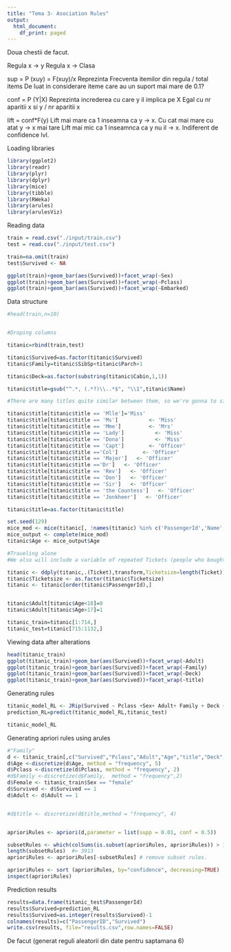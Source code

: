 ```yaml
---
title: "Tema 3- Asociation Rules"
output:
  html_document:
    df_print: paged
---
```



Doua chestii de facut.

Regula x -> y
Regula x -> Clasa

sup = P (xuy) = F(xuy)/x
Reprezinta Frecventa itemilor din regula / total items
De luat in considerare iteme care au un suport mai mare de 0.1?

conf = P (Y|X)
Reprezinta increderea cu care y il implica pe X
Egal cu nr aparitii x si y / nr aparitii x

lift = conf*F(y)
Lift mai mare ca 1 inseamna ca y -> x. Cu cat mai mare cu atat y -> x mai tare
Lift mai mic ca 1 inseamnca ca y nu il -> x. Indiferent de confidence lvl.



Loading libraries
```r
library(ggplot2)
library(readr) 
library(plyr)
library(dplyr)
library(mice)
library(tibble)
library(RWeka)
library(arules)
library(arulesViz)
```
Reading data

```r
train = read.csv("./input/train.csv")
test = read.csv("./input/test.csv")

train=na.omit(train)
test$Survived <- NA

ggplot(train)+geom_bar(aes(Survived))+facet_wrap(~Sex)
ggplot(train)+geom_bar(aes(Survived))+facet_wrap(~Pclass)
ggplot(train)+geom_bar(aes(Survived))+facet_wrap(~Embarked)
```

Data structure
```r

#head(train,n=10)


#Droping columns

titanic=rbind(train,test)

titanic$Survived=as.factor(titanic$Survived)
titanic$Family=titanic$SibSp+titanic$Parch+1 

titanic$Deck=as.factor(substring(titanic$Cabin,1,1)) 

titanic$title=gsub("^.*, (.*?)\\..*$", "\\1",titanic$Name)

#There are many titles quite similar between them, so we're gonna to simplify them:

titanic$title[titanic$title == 'Mlle']='Miss'
titanic$title[titanic$title == 'Ms']          <- 'Miss'
titanic$title[titanic$title == 'Mme']         <- 'Mrs' 
titanic$title[titanic$title == 'Lady']          <- 'Miss'
titanic$title[titanic$title == 'Dona']          <- 'Miss'
titanic$title[titanic$title == 'Capt']        <- 'Officer' 
titanic$title[titanic$title =='Col']        <- 'Officer' 
titanic$title[titanic$title == 'Major']   <- 'Officer'
titanic$title[titanic$title =='Dr']   <- 'Officer'
titanic$title[titanic$title == 'Rev']   <- 'Officer'
titanic$title[titanic$title == 'Don']   <- 'Officer'
titanic$title[titanic$title == 'Sir']   <- 'Officer'
titanic$title[titanic$title == 'the Countess']   <- 'Officer'
titanic$title[titanic$title == 'Jonkheer']   <- 'Officer'

titanic$title=as.factor(titanic$title)

set.seed(129)
mice_mod <- mice(titanic[, !names(titanic) %in% c('PassengerId','Name','Ticket','Cabin','Family','Surname','Survived')], method='rf') 
mice_output <- complete(mice_mod)
titanic$Age <- mice_output$Age

#Traveling alone
#We also will include a variable of repeated Tickets (people who bought tickets together)

titanic <- ddply(titanic,.(Ticket),transform,Ticketsize=length(Ticket))
titanic$Ticketsize <- as.factor(titanic$Ticketsize)
titanic <- titanic[order(titanic$PassengerId),]


titanic$Adult[titanic$Age<18]=0
titanic$Adult[titanic$Age>17]=1

titanic_train=titanic[1:714,]
titanic_test=titanic[715:1132,]


```


Viewing data after alterations
```r
head(titanic_train)
ggplot(titanic_train)+geom_bar(aes(Survived))+facet_wrap(~Adult)
ggplot(titanic_train)+geom_bar(aes(Survived))+facet_wrap(~Family)
ggplot(titanic_train)+geom_bar(aes(Survived))+facet_wrap(~Deck)
ggplot(titanic_train)+geom_bar(aes(Survived))+facet_wrap(~title)
```


Generating rules
```r
titanic_model_RL <- JRip(Survived ~ Pclass +Sex+ Adult+ Family + Deck + title + Embarked + Ticketsize, data = titanic_train)
prediction_RL=predict(titanic_model_RL,titanic_test)

titanic_model_RL

```

Generating apriori rules using arules
```r
#"Family"
d <- titanic_train[,c("Survived","Pclass","Adult","Age","title","Deck","Embarked")]
d$Age <-discretize(d$Age, method = "frequency", 5)
d$Pclass <-discretize(d$Pclass, method = "frequency", 2)
#d$Family <-discretize(d$Family,  method = "frequency",2)
d$Female <- titanic_train$Sex == "female"
d$Survived <- d$Survived == 1
d$Adult <- d$Adult == 1


#d$title <- discretize(d$title,method = "frequency", 4)


aprioriRules <- apriori(d,parameter = list(supp = 0.01, conf = 0.5))

subsetRules <- which(colSums(is.subset(aprioriRules, aprioriRules)) > 1) # get subset rules in vector
length(subsetRules)  #> 3913
aprioriRules <- aprioriRules[-subsetRules] # remove subset rules. 

aprioriRules <- sort (aprioriRules, by="confidence", decreasing=TRUE)
inspect(aprioriRules)
```



Prediction results
```r
results=data.frame(titanic_test$PassengerId)
results$Survived=prediction_RL
results$Survived=as.integer(results$Survived)-1
colnames(results)=c("PassengerID","Survived")
write.csv(results, file="results.csv",row.names=FALSE)
```


De facut (generat reguli aleatorii din date pentru saptamana 6)

